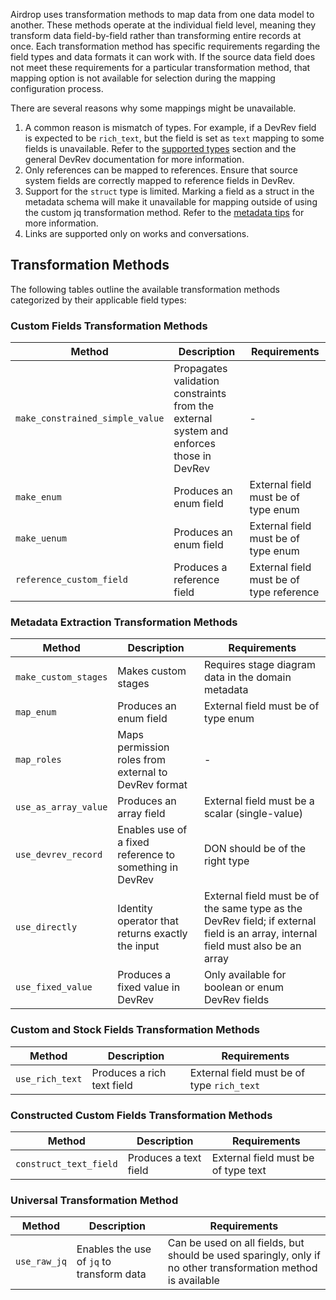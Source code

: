 
Airdrop uses transformation methods to map data from one data model to another. 
These methods operate at the individual field level, meaning they transform data field-by-field rather than transforming entire records at once. 
Each transformation method has specific requirements regarding the field types and data formats it can work with. 
If the source data field does not meet these requirements for a particular transformation method, that mapping option is not available for selection during the mapping configuration process.

There are several reasons why some mappings might be unavailable.

1. A common reason is mismatch of types. For example, if a DevRev field is expected to be `rich_text`, 
but the field is set as `text` mapping to some fields is unavailable. 
Refer to the [supported types](../metadata-extraction.mdx#declare-fields-for-each-record-type) 
section and the general DevRev documentation for more information.
2. Only references can be mapped to references. Ensure that source system fields are correctly 
mapped to reference fields in DevRev.
3. Support for the `struct` type is limited. Marking a field as a struct in the metadata schema will 
make it unavailable for mapping outside of using the custom jq transformation method. 
Refer to the [metadata tips](../faq.mdx#metadata-extraction) for more information.
4. Links are supported only on works and conversations.

## Transformation Methods
The following tables outline the available transformation methods categorized by their applicable field types:

### Custom Fields Transformation Methods

| Method | Description | Requirements |
|--------|-------------|-------------|
| `make_constrained_simple_value` | Propagates validation constraints from the external system and enforces those in DevRev | - |
| `make_enum` | Produces an enum field | External field must be of type enum |
| `make_uenum` | Produces an enum field | External field must be of type enum |
| `reference_custom_field` | Produces a reference field | External field must be of type reference |

### Metadata Extraction Transformation Methods

| Method | Description | Requirements |
|--------|-------------|-------------|
| `make_custom_stages` | Makes custom stages | Requires stage diagram data in the domain metadata |
| `map_enum` | Produces an enum field | External field must be of type enum |
| `map_roles` | Maps permission roles from external to DevRev format | - |
| `use_as_array_value` | Produces an array field | External field must be a scalar (single-value) |
| `use_devrev_record` | Enables use of a fixed reference to something in DevRev | DON should be of the right type |
| `use_directly` | Identity operator that returns exactly the input | External field must be of the same type as the DevRev field; if external field is an array, internal field must also be an array |
| `use_fixed_value` | Produces a fixed value in DevRev | Only available for boolean or enum DevRev fields |

### Custom and Stock Fields Transformation Methods

| Method | Description | Requirements |
|--------|-------------|-------------|
| `use_rich_text` | Produces a rich text field | External field must be of type `rich_text` |

### Constructed Custom Fields Transformation Methods

| Method | Description | Requirements |
|--------|-------------|-------------|
| `construct_text_field` | Produces a text field | External field must be of type text |

### Universal Transformation Method

| Method | Description | Requirements |
|--------|-------------|-------------|
| `use_raw_jq` | Enables the use of `jq` to transform data | Can be used on all fields, but should be used sparingly, only if no other transformation method is available |
